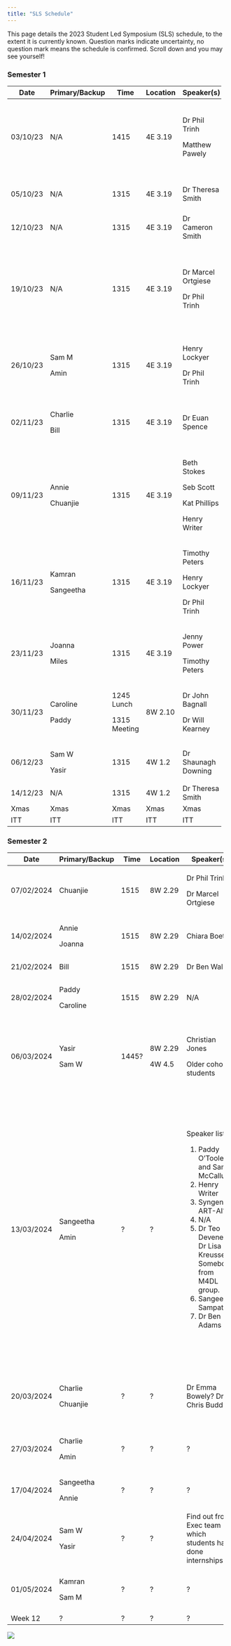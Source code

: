 ```yaml
---
title: "SLS Schedule"
---
```


This page details the 2023 Student Led Symposium (SLS) schedule, to the extent it is currently known. Question marks indicate uncertainty, no question mark means the schedule is confirmed. Scroll down and you may see yourself!

### Semester 1

+----------+----------------+--------------+----------+---------------------+----------------------------------------------------------------------------+
| Date     | Primary/Backup | Time         | Location | Speaker(s)          | Topic(s)                                                                   |
+==========+================+==============+==========+=====================+============================================================================+
| 03/10/23 | N/A            | 1415         | 4E 3.19  | Dr Phil Trinh       | Key dates. Doing a PhD- what to expect, and what to be aware of.           |
|          |                |              |          |                     |                                                                            |
|          |                |              |          | Matthew Pawely      | Time management.                                                           |
+----------+----------------+--------------+----------+---------------------+----------------------------------------------------------------------------+
| 05/10/23 | N/A            | 1315         | 4E 3.19  | Dr Theresa Smith    | Introduction to interdisciplinary research projects (IRPs).                |
+----------+----------------+--------------+----------+---------------------+----------------------------------------------------------------------------+
| 12/10/23 | N/A            | 1315         | 4E 3.19  | Dr Cameron Smith    | How to give (and not give) a good talk.                                    |
+----------+----------------+--------------+----------+---------------------+----------------------------------------------------------------------------+
| 19/10/23 | N/A            | 1315         | 4E 3.19  | Dr Marcel Ortgiese  | Useful software tools. Useful literature research tools.                   |
|          |                |              |          |                     |                                                                            |
|          |                |              |          | Dr Phil Trinh       | Hosting seminars, networking, and asking the right questions               |
+----------+----------------+--------------+----------+---------------------+----------------------------------------------------------------------------+
| 26/10/23 | Sam M          | 1315         | 4E 3.19  | Henry Lockyer       | All things LaTeX.                                                          |
|          |                |              |          |                     |                                                                            |
|          | Amin           |              |          | Dr Phil Trinh       | How to use your training support fund.                                     |
+----------+----------------+--------------+----------+---------------------+----------------------------------------------------------------------------+
| 02/11/23 | Charlie        | 1315         | 4E 3.19  | Dr Euan Spence      | Producing mathematical writing that will be read, understood, and enjoyed. |
|          |                |              |          |                     |                                                                            |
|          | Bill           |              |          |                     |                                                                            |
+----------+----------------+--------------+----------+---------------------+----------------------------------------------------------------------------+
| 09/11/23 | Annie          | 1315         | 4E 3.19  | Beth Stokes         | Outreach, Maths Communication, and Behind the Research.                    |
|          |                |              |          |                     |                                                                            |
|          | Chuanjie       |              |          | Seb Scott           |                                                                            |
|          |                |              |          |                     |                                                                            |
|          |                |              |          | Kat Phillips        |                                                                            |
|          |                |              |          |                     |                                                                            |
|          |                |              |          | Henry Writer        |                                                                            |
+----------+----------------+--------------+----------+---------------------+----------------------------------------------------------------------------+
| 16/11/23 | Kamran         | 1315         | 4E 3.19  | Timothy Peters      | Nimbus and getting the HPC working.                                        |
|          |                |              |          |                     |                                                                            |
|          | Sangeetha      |              |          | Henry Lockyer       |                                                                            |
|          |                |              |          |                     |                                                                            |
|          |                |              |          | Dr Phil Trinh       |                                                                            |
+----------+----------------+--------------+----------+---------------------+----------------------------------------------------------------------------+
| 23/11/23 | Joanna         | 1315         | 4E 3.19  | Jenny Power         | What to do during an ITT.                                                  |
|          |                |              |          |                     |                                                                            |
|          | Miles          |              |          | Timothy Peters      |                                                                            |
+----------+----------------+--------------+----------+---------------------+----------------------------------------------------------------------------+
| 30/11/23 | Caroline       | 1245 Lunch   | 8W 2.10  | Dr John Bagnall     | ITT preparation with Wessex Water.                                         |
|          |                |              |          |                     |                                                                            |
|          | Paddy          | 1315 Meeting |          | Dr Will Kearney     |                                                                            |
+----------+----------------+--------------+----------+---------------------+----------------------------------------------------------------------------+
| 06/12/23 | Sam W          | 1315         | 4W 1.2   | Dr Shaunagh Downing | ITT preparation with CameraForensics.                                      |
|          |                |              |          |                     |                                                                            |
|          | Yasir          |              |          |                     |                                                                            |
+----------+----------------+--------------+----------+---------------------+----------------------------------------------------------------------------+
| 14/12/23 | N/A            | 1315         | 4W 1.2   | Dr Theresa Smith    | IRP presentations.                                                         |
+----------+----------------+--------------+----------+---------------------+----------------------------------------------------------------------------+
| Xmas     | Xmas           | Xmas         | Xmas     | Xmas                | Xmas                                                                       |
+----------+----------------+--------------+----------+---------------------+----------------------------------------------------------------------------+
| ITT      | ITT            | ITT          | ITT      | ITT                 | ITT                                                                        |
+----------+----------------+--------------+----------+---------------------+----------------------------------------------------------------------------+

### Semester 2

+------------+----------------+-------+----------+-----------------------------------------------------------------+------------------------------------------------------------------------------------+
| Date       | Primary/Backup | Time  | Location | Speaker(s)                                                      | Topic(s)                                                                           |
+============+================+=======+==========+=================================================================+====================================================================================+
| 07/02/2024 | Chuanjie       | 1515  | 8W 2.29  | Dr Phil Trinh                                                   | Reflecting on ITT.                                                                 |
|            |                |       |          |                                                                 |                                                                                    |
|            |                |       |          | Dr Marcel Ortgiese                                              |                                                                                    |
+------------+----------------+-------+----------+-----------------------------------------------------------------+------------------------------------------------------------------------------------+
| 14/02/2024 | Annie          | 1515  | 8W 2.29  | Chiara Boetti                                                   | Presentation by IRP mentor.                                                        |
|            |                |       |          |                                                                 |                                                                                    |
|            | Joanna         |       |          |                                                                 |                                                                                    |
+------------+----------------+-------+----------+-----------------------------------------------------------------+------------------------------------------------------------------------------------+
| 21/02/2024 | Bill           | 1515  | 8W 2.29  | Dr Ben Walker                                                   | A visualPDE mincourse.                                                             |
+------------+----------------+-------+----------+-----------------------------------------------------------------+------------------------------------------------------------------------------------+
| 28/02/2024 | Paddy          | 1515  | 8W 2.29  | N/A                                                             | Peer reviewing ITT reports.                                                        |
|            |                |       |          |                                                                 |                                                                                    |
|            | Caroline       |       |          |                                                                 |                                                                                    |
+------------+----------------+-------+----------+-----------------------------------------------------------------+------------------------------------------------------------------------------------+
| 06/03/2024 | Yasir          | 1445? | 8W 2.29  | Christian Jones                                                 | Choosing a supervisor (formal)                                                     |
|            |                |       |          |                                                                 |                                                                                    |
|            | Sam W          |       | 4W 4.5   | Older cohort students                                           | Choosing a supervisor (informal)                                                   |
+------------+----------------+-------+----------+-----------------------------------------------------------------+------------------------------------------------------------------------------------+
| 13/03/2024 | Sangeetha      | ?     | ?        | Speaker list:                                                   | Mathematical perspectives on GenAI.                                                |
|            |                |       |          |                                                                 |                                                                                    |
|            | Amin           |       |          | 1.  Paddy O'Toole and Sam McCallum                              | 1.  Copilot demo. (20 mins)                                                        |
|            |                |       |          | 2.  Henry Writer                                                | 2.  Prompt engineering- getting the most out of ChatGPT. (20 mins)                 |
|            |                |       |          | 3.  Syngenta? ART-AI?                                           | 3.  GenAI in industry. (40 mins)                                                   |
|            |                |       |          | 4.  N/A                                                         | 4.  Break (20 mins)                                                                |
|            |                |       |          | 5.  Dr Teo Deveney? Dr Lisa Kreusser? Somebody from M4DL group. | 5.  Mathematical topic relevant to GenAI. (30 mins)                                |
|            |                |       |          | 6.  Sangeetha Sampath                                           | 6.  Debate. (20 mins)                                                              |
|            |                |       |          | 7.  Dr Ben Adams                                                | 7.  Closing thoughts. Q&A (20 mins)                                                |
+------------+----------------+-------+----------+-----------------------------------------------------------------+------------------------------------------------------------------------------------+
| 20/03/2024 | Charlie        | ?     | ?        | Dr Emma Bowely? Dr Chris Budd?                                  | Mathematics and statistics in government? Some other industrial mathematics topic? |
|            |                |       |          |                                                                 |                                                                                    |
|            | Chuanjie       |       |          |                                                                 |                                                                                    |
+------------+----------------+-------+----------+-----------------------------------------------------------------+------------------------------------------------------------------------------------+
| 27/03/2024 | Charlie        | ?     | ?        | ?                                                               | ITT partner 1                                                                      |
|            |                |       |          |                                                                 |                                                                                    |
|            | Amin           |       |          |                                                                 |                                                                                    |
+------------+----------------+-------+----------+-----------------------------------------------------------------+------------------------------------------------------------------------------------+
| 17/04/2024 | Sangeetha      | ?     | ?        | ?                                                               | ITT partner 2                                                                      |
|            |                |       |          |                                                                 |                                                                                    |
|            | Annie          |       |          |                                                                 |                                                                                    |
+------------+----------------+-------+----------+-----------------------------------------------------------------+------------------------------------------------------------------------------------+
| 24/04/2024 | Sam W          | ?     | ?        | Find out from Exec team which students have done internships.   | Internships and other career opportunities.                                        |
|            |                |       |          |                                                                 |                                                                                    |
|            | Yasir          |       |          |                                                                 |                                                                                    |
+------------+----------------+-------+----------+-----------------------------------------------------------------+------------------------------------------------------------------------------------+
| 01/05/2024 | Kamran         | ?     | ?        | ?                                                               | Undecided. Github and version control? Homepages? Posters?                         |
|            |                |       |          |                                                                 |                                                                                    |
|            | Sam M          |       |          |                                                                 |                                                                                    |
+------------+----------------+-------+----------+-----------------------------------------------------------------+------------------------------------------------------------------------------------+
| Week 12    | ?              | ?     | ?        | ?                                                               | ?                                                                                  |
+------------+----------------+-------+----------+-----------------------------------------------------------------+------------------------------------------------------------------------------------+

![](cohort10.jpeg){fig-align="center"}
